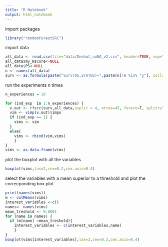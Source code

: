 ```yaml
---
title: "R Notebook"
output: html_notebook
---
```


import packages
```r
library("randomForestSRC")
```




import data
```r
all_data <- read.csv(file="data/Onehot_noNA_v2.csv", header=TRUE, sep=";", na.strings="NA", dec=",",row.names=1)
all_data$my_Hscore<-NULL
all_data$PS<-NULL
n <- names(all_data)
surv <- as.formula(paste("Surv(OS,STATUS)~",paste(n[!n %in% "y"], collapse = " + ")))
```

run the experiments n times
```r
n_experiences = 10

for (ind_exp  in 1:n_experiences) {
  v.out <- rfsrc(surv,all_data,nsplit = 4, ntree=45, forest=T, splitrule = "logrank",tree.err=TRUE,importance=TRUE)
  vim <- vimp(v.out)$impo
  if (ind_exp == 1) {
    vims <- vim
  }
  else{
    vims <- rbind(vim,vims)
    }
}
vims <- as.data.frame(vims)
```

plot the boxplot with all the variables
```r
boxplot(vims,las=2,cex=0.2,cex.axis=0.4)
```

select the variables with a mean superior to a threshold and plot the correcponding box plot
```r
print(names(vims))
m <- colMeans(vims)
interest_variables <-c()
names<- names(vims)
mean_treshold <- 0.0001
for (name in names) {
  if (m[name] >mean_treshold){
    interest_variables <- c(interest_variables,name)
    }
}
boxplot(vims[interest_variables],las=2,cex=0.2,cex.axis=0.4)
```

